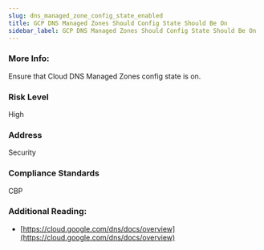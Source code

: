 ```yaml
---
slug: dns_managed_zone_config_state_enabled
title: GCP DNS Managed Zones Should Config State Should Be On
sidebar_label: GCP DNS Managed Zones Should Config State Should Be On
---
```


### More Info:

Ensure that Cloud DNS Managed Zones config state is on.

### Risk Level

High

### Address

Security

### Compliance Standards

CBP

### Additional Reading:

- [https://cloud.google.com/dns/docs/overview](https://cloud.google.com/dns/docs/overview) 

